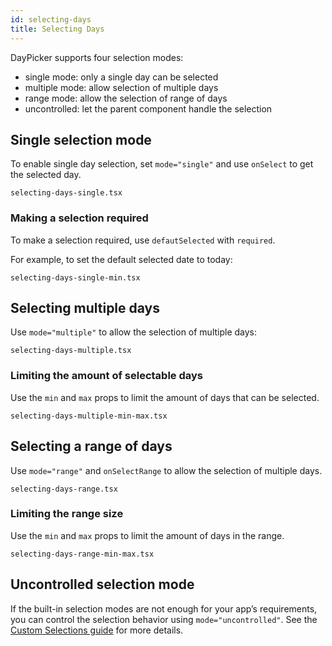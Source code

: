 ```yaml
---
id: selecting-days
title: Selecting Days
---
```


DayPicker supports four selection modes:

- single mode: only a single day can be selected
- multiple mode: allow selection of multiple days
- range mode: allow the selection of range of days
- uncontrolled: let the parent component handle the selection

## Single selection mode

To enable single day selection, set `mode="single"` and use `onSelect` to get
the selected day.

```include
selecting-days-single.tsx
```

### Making a selection required

To make a selection required, use `defautSelected` with `required`.

For example, to set the default selected date to today:

```include
selecting-days-single-min.tsx
```

## Selecting multiple days

Use `mode="multiple"` to allow the selection of multiple days:

```include
selecting-days-multiple.tsx
```

### Limiting the amount of selectable days

Use the `min` and `max` props to limit the amount of days that can be selected.

```include
selecting-days-multiple-min-max.tsx
```

## Selecting a range of days

Use `mode="range"` and `onSelectRange` to allow the selection of multiple days.

```include
selecting-days-range.tsx
```

### Limiting the range size

Use the `min` and `max` props to limit the amount of days in the range.

```include
selecting-days-range-min-max.tsx
```

## Uncontrolled selection mode

If the built-in selection modes are not enough for your app’s requirements, you
can control the selection behavior using `mode="uncontrolled"`. See the [Custom
Selections guide](/guides/custom-selections) for more details.
